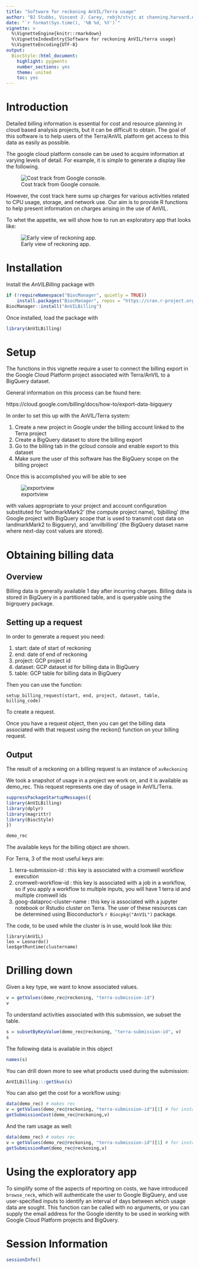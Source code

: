 ```yaml
---
title: "Software for reckoning AnVIL/Terra usage"
author: "BJ Stubbs, Vincent J. Carey, rebjh/stvjc at channing.harvard.edu"
date: "`r format(Sys.time(), '%B %d, %Y')`"
vignette: >
  %\VignetteEngine{knitr::rmarkdown}
  %\VignetteIndexEntry{Software for reckoning AnVIL/terra usage}
  %\VignetteEncoding{UTF-8}
output:
  BiocStyle::html_document:
    highlight: pygments
    number_sections: yes
    theme: united
    toc: yes
---
```


# Introduction

Detailed billing information is essential for cost and resource planning in cloud based analysis projects, but it can be difficult to obtain. The goal of this software is to help users of the Terra/AnVIL platform get access to this data as easily as possible.

The google cloud platform console can be used to acquire
information at varying levels of detail.  For example, it
is simple to generate a display like the following.

![Cost track from Google console.](costsAug4.png)

However, the cost track here sums up charges for various
activities related to CPU usage, storage, and network use.
Our aim is to provide R functions
to help present information on charges arising
in the use of AnVIL.

To whet the appetite, we will show how to run an exploratory app
that looks like:

![Early view of reckoning app.](appshot1.png)

# Installation

Install the _AnVILBilling_ package with

```r
if (!requireNamespace("BiocManager", quietly = TRUE))
    install.packages("BiocManager", repos = "https://cran.r-project.org")
BiocManager::install("AnVILBilling")
```

Once installed, load the package with

```r
library(AnVILBilling)
```



# Setup

The functions in this vignette require a user to connect the billing export in the Google Cloud Platform project associated with Terra/AnVIL to a BigQuery dataset.

General information on this process can be found here:

https://cloud.google.com/billing/docs/how-to/export-data-bigquery

In order to set this up with the AnVIL/Terra system:

1. Create a new project in Google under the billing account linked to the Terra project
2. Create a BigQuery dataset to store the billing export
3. Go to the billing tab in the gcloud console and enable export to this dataset
4. Make sure the user of this software has the BigQuery scope on the billing project

Once this is accomplished you will be able to see

![exportview](exportPanel.png)

with values appropriate to your project and account
configuration substituted for 'landmarkMark2' (the compute project name),
'bjbilling' (the Google project with BigQuery scope that is used
to transmit cost data on landmarkMark2 to Bigquery), and
'anvilbilling' (the BigQuery dataset name where next-day cost values
are stored).

# Obtaining billing data

## Overview

Billing data is generally available 1 day after incurring charges. Billing data is stored in BigQuery in a partitioned table, and is queryable using the bigrquery package.

## Setting up a request

In order to generate a request you need:

1. start: date of start of reckoning
2. end: date of end of reckoning
3. project: GCP project id
4. dataset: GCP dataset id for billing data in BigQuery
5. table: GCP table for billing data in BigQuery

Then you can use the function:

```{}
setup_billing_request(start, end, project, dataset, table, billing_code)
```

To create a request.

Once you have a request object, then you can get the billing data associated with that request using the reckon() function on your billing request.

## Output

The result of a reckoning on a billing request is an instance of `avReckoning`

We took a snapshot of usage in a project we work on, and it is available as demo_rec. This request represents one day of usage in AnVIL/Terra.

```r
suppressPackageStartupMessages({
library(AnVILBilling)
library(dplyr)
library(magrittr)
library(BiocStyle)
})

demo_rec
```
The available keys for the billing object are shown.

For Terra, 3 of the most useful keys are:

1. terra-submission-id : this key is associated with a cromwell workflow execution
2. cromwell-workflow-id : this key is associated with a job in a workflow, so if you apply a workflow to multiple inputs, you will have 1 terra id and multiple cromwell ids
3. goog-dataproc-cluster-name : this key is associated with a jupyter notebook or Rstudio cluster on Terra. The user of these resources can be
determined using Bioconductor's `r Biocpkg("AnVIL")` package.

The code, to be used while the cluster
is in use, would look like this:
```{}
library(AnVIL)
leo = Leonardo()
leo$getRuntime(clustername)
```


# Drilling down

Given a key type, we want to know associated values.
```r
v = getValues(demo_rec@reckoning, "terra-submission-id")
v
```

To understand activities associated with this submission,
we subset the table.

```r
s = subsetByKeyValue(demo_rec@reckoning, "terra-submission-id", v)
s
```
The following data is available in this object

```r
names(s)
```

You can drill down more to see what products used during the submission:
```r
AnVILBilling:::getSkus(s)
```

You can also get the cost for a workflow using:

```r
data(demo_rec) # makes rec
v = getValues(demo_rec@reckoning, "terra-submission-id")[1] # for instance
getSubmissionCost(demo_rec@reckoning,v)
```

And the ram usage as well:

```r
data(demo_rec) # makes rec
v = getValues(demo_rec@reckoning, "terra-submission-id")[1] # for instance
getSubmissionRam(demo_rec@reckoning,v)
```


# Using the exploratory app

To simplify some of the aspects of reporting on costs, we have introduced
`browse_reck`, which will authenticate the user to Google BigQuery, and
use user-specified inputs to identify an interval of days between which
usage data are sought.  This function can be called with no arguments,
or you can supply the email address for the Google identity to be used
in working with Google Cloud Platform projects and BigQuery.

# Session Information

```r
sessionInfo()
```
